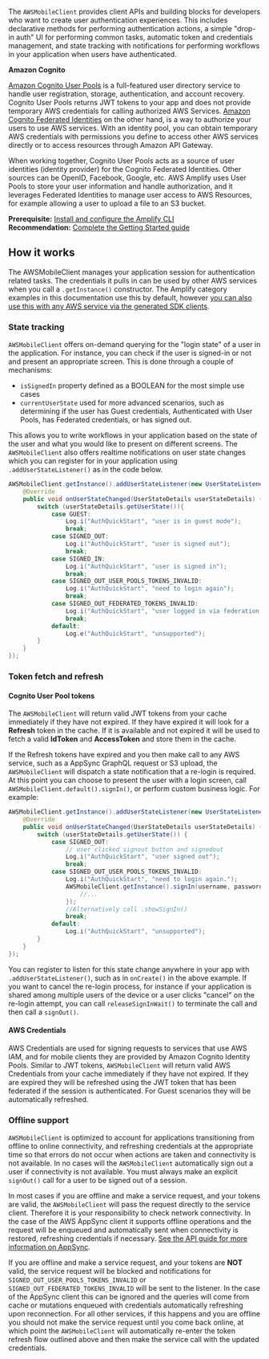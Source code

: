 The `AWSMobileClient` provides client APIs and building blocks for developers who want to create user authentication experiences. This includes declarative methods for performing authentication actions, a simple "drop-in auth" UI for performing common tasks, automatic token and credentials management, and state tracking with notifications for performing workflows in your application when users have authenticated.

**Amazon Cognito**

[Amazon Cognito User Pools](https://docs.aws.amazon.com/cognito/latest/developerguide/cognito-user-identity-pools.html) is a full-featured user directory service to handle user registration, storage, authentication, and account recovery. Cognito User Pools returns JWT tokens to your app and does not provide temporary AWS credentials for calling authorized AWS Services. [Amazon Cognito Federated Identities](https://docs.aws.amazon.com/cognito/latest/developerguide/cognito-identity.html) on the other hand, is a way to authorize your users to use AWS services. With an identity pool, you can obtain temporary AWS credentials with permissions you define to access other AWS services directly or to access resources through Amazon API Gateway.

When working together, Cognito User Pools acts as a source of user identities (identity provider) for the Cognito Federated Identities. Other sources can be OpenID, Facebook, Google, etc. AWS Amplify uses User Pools to store your user information and handle authorization, and it leverages Federated Identities to manage user access to AWS Resources, for example allowing a user to upload a file to an S3 bucket.

**Prerequisite:** [Install and configure the Amplify CLI](/gen1/[platform]/tools/cli)<br/> **Recommendation:** [Complete the Getting Started guide](/gen1/[platform]/start/getting-started/introduction/)

## How it works

The AWSMobileClient manages your application session for authentication related tasks. The credentials it pulls in can be used by other AWS services when you call a `.getInstance()` constructor. The Amplify category examples in this documentation use this by default, however [you can also use this with any AWS service via the generated SDK clients](/gen1/[platform]/sdk/configuration/setup-options/).

### State tracking

`AWSMobileClient` offers on-demand querying for the "login state" of a user in the application. For instance, you can check if the user is signed-in or not and present an appropriate screen. This is done through a couple of mechanisms:

- `isSignedIn` property defined as a BOOLEAN for the most simple use cases
- `currentUserState` used for more advanced scenarios, such as determining if the user has Guest credentials, Authenticated with User Pools, has Federated credentials, or has signed out.

This allows you to write workflows in your application based on the state of the user and what you would like to present on different screens. The `AWSMobileClient` also offers realtime notifications on user state changes which you can register for in your application using `.addUserStateListener()` as in the code below.

```java
AWSMobileClient.getInstance().addUserStateListener(new UserStateListener() {
    @Override
    public void onUserStateChanged(UserStateDetails userStateDetails) {
        switch (userStateDetails.getUserState()){
            case GUEST:
                Log.i("AuthQuickStart", "user is in guest mode");
                break;
            case SIGNED_OUT:
                Log.i("AuthQuickStart", "user is signed out");
                break;
            case SIGNED_IN:
                Log.i("AuthQuickStart", "user is signed in");
                break;
            case SIGNED_OUT_USER_POOLS_TOKENS_INVALID:
                Log.i("AuthQuickStart", "need to login again");
                break;
            case SIGNED_OUT_FEDERATED_TOKENS_INVALID:
                Log.i("AuthQuickStart", "user logged in via federation, but currently needs new tokens");
                break;
            default:
                Log.e("AuthQuickStart", "unsupported");
        }
    }
});
```

### Token fetch and refresh

#### Cognito User Pool tokens

The `AWSMobileClient` will return valid JWT tokens from your cache immediately if they have not expired. If they have expired it will look for a **Refresh** token in the cache. If it is available and not expired it will be used to fetch a valid **IdToken** and **AccessToken** and store them in the cache.

If the Refresh tokens have expired and you then make call to any AWS service, such as a AppSync GraphQL request or S3 upload, the `AWSMobileClient` will dispatch a state notification that a re-login is required. At this point you can choose to present the user with a login screen, call `AWSMobileClient.default().signIn()`, or perform custom business logic. For example:

```java
AWSMobileClient.getInstance().addUserStateListener(new UserStateListener() {
    @Override
    public void onUserStateChanged(UserStateDetails userStateDetails) {
        switch (userStateDetails.getUserState()) {
            case SIGNED_OUT:
                // user clicked signout button and signedout
                Log.i("AuthQuickStart", "user signed out");
                break;
            case SIGNED_OUT_USER_POOLS_TOKENS_INVALID:
                Log.i("AuthQuickStart", "need to login again.");
                AWSMobileClient.getInstance().signIn(username, password, null, new Callback<SignInResult>() {
                    //...
                });
                //Alternatively call .showSignIn()
                break;
            default:
                Log.i("AuthQuickStart", "unsupported");
        }
    }
});
```

You can register to listen for this state change anywhere in your app with `.addUserStateListener()`, such as in `onCreate()` in the above example. If you want to cancel the re-login process, for instance if your application is shared among multiple users of the device or a user clicks "cancel" on the re-login attempt, you can call `releaseSignInWait()` to terminate the call and then call a `signOut()`.

#### AWS Credentials

AWS Credentials are used for signing requests to services that use AWS IAM, and for mobile clients they are provided by Amazon Cognito Identity Pools. Similar to JWT tokens, `AWSMobileClient` will return valid AWS Credentials from your cache immediately if they have not expired. If they are expired they will be refreshed using the JWT token that has been federated if the session is authenticated. For Guest scenarios they will be automatically refreshed.

### Offline support

`AWSMobileClient` is optimized to account for applications transitioning from offline to online connectivity, and refreshing credentials at the appropriate time so that errors do not occur when actions are taken and connectivity is not available. In no cases will the `AWSMobileClient` automatically sign out a user if connectivity is not available. You must always make an explicit `signOut()` call for a user to be signed out of a session.

In most cases if you are offline and make a service request, and your tokens are valid, the `AWSMobileClient` will pass the request directly to the service client. Therefore it is your responsibility to check network connectivity. In the case of the AWS AppSync client it supports offline operations and the request will be enqueued and automatically sent when connectivity is restored, refreshing credentials if necessary. [See the API guide for more information on AppSync](/gen1/[platform]/sdk/api/graphql/).

If you are offline and make a service request, and your tokens are **NOT** valid, the service request will be blocked and notifications for `SIGNED_OUT_USER_POOLS_TOKENS_INVALID` or `SIGNED_OUT_FEDERATED_TOKENS_INVALID` will be sent to the listener. In the case of the AppSync client this can be ignored and the queries will come from cache or mutations enqueued with credentials automatically refreshing upon reconnection. For all other services, if this happens and you are offline you should not make the service request until you come back online, at which point the `AWSMobileClient` will automatically re-enter the token refresh flow outlined above and then make the service call with the updated credentials.
